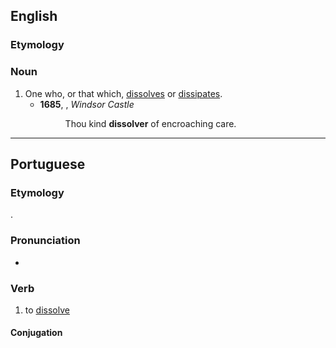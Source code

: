 ==English==

===Etymology===
{{suffix|en|dissolve|er}}

===Noun===
{{en-noun}}

# One who, or that which, [[dissolve]]s or [[dissipate]]s.
#* '''1685''', {{w|Thomas Otway}}, ''Windsor Castle''
#*: Thou kind '''dissolver''' of encroaching care.

----

==Portuguese==

===Etymology===
{{bor+|pt|la|dissolvō|dissolvere}}.

===Pronunciation===
{{pt-IPA|dissolvêr}}
* {{hyph|pt|dis|sol|ver}}

===Verb===
{{pt-verb|dissolv|er}}

# to [[dissolve]]

====Conjugation====
{{pt-conj|dissolv|er}}